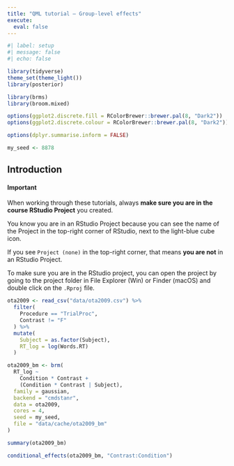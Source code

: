 ```yaml
---
title: "QML tutorial – Group-level effects"
execute: 
  eval: false
---
```


```r
#| label: setup
#| message: false
#| echo: false

library(tidyverse)
theme_set(theme_light())
library(posterior)

library(brms)
library(broom.mixed)

options(ggplot2.discrete.fill = RColorBrewer::brewer.pal(8, "Dark2"))
options(ggplot2.discrete.colour = RColorBrewer::brewer.pal(8, "Dark2"))

options(dplyr.summarise.inform = FALSE)

my_seed <- 8878
```


## Introduction

::: callout-warning
#### Important

When working through these tutorials, always **make sure you are in the course RStudio Project** you created.

You know you are in an RStudio Project because you can see the name of the Project in the top-right corner of RStudio, next to the light-blue cube icon.

If you see `Project (none)` in the top-right corner, that means **you are not** in an RStudio Project.

To make sure you are in the RStudio project, you can open the project by going to the project folder in File Explorer (Win) or Finder (macOS) and double click on the `.Rproj` file.
:::

```r
ota2009 <- read_csv("data/ota2009.csv") %>%
  filter(
    Procedure == "TrialProc",
    Contrast != "F"
  ) %>%
  mutate(
    Subject = as.factor(Subject),
    RT_log = log(Words.RT)
  )
```

```r
ota2009_bm <- brm(
  RT_log ~
    Condition * Contrast +
    (Condition * Contrast | Subject),
  family = gaussian,
  backend = "cmdstanr",
  data = ota2009,
  cores = 4,
  seed = my_seed,
  file = "data/cache/ota2009_bm"
)
```

```r
summary(ota2009_bm)
```

```r
conditional_effects(ota2009_bm, "Contrast:Condition")
```

